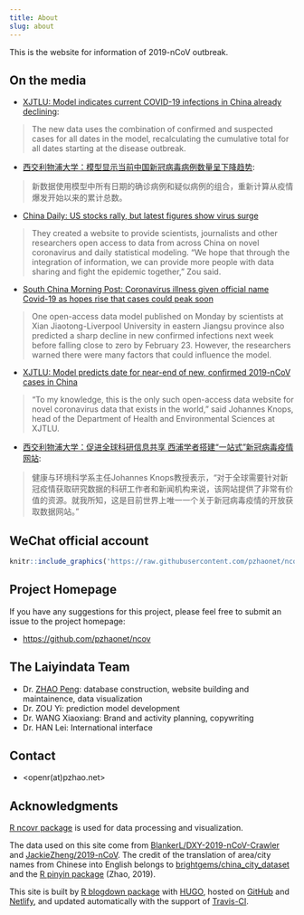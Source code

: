 ```yaml
---
title: About
slug: about
---
```


This is the website for information of 2019-nCoV outbreak.

## On the media


- [XJTLU: Model indicates current COVID-19 infections in China already declining](https://www.xjtlu.edu.cn/en/news/2020/02/model-indicates-current-covid-19-infections-in-china-already-declining):

> The new data uses the combination of confirmed and suspected cases for all dates in the model, recalculating the cumulative total for all dates starting at the disease outbreak.

- [西交利物浦大学：模型显示当前中国新冠病毒病例数量呈下降趋势](https://www.xjtlu.edu.cn/zh/news/2020/02/yiqingchengxiajiangqushi):

> 新数据使用模型中所有日期的确诊病例和疑似病例的组合，重新计算从疫情爆发开始以来的累计总数。

- [China Daily: US stocks rally, but latest figures show virus surge](https://www.chinadaily.com.cn/a/202002/13/WS5e457070a310128217277670.html)

> They created a website to provide scientists, journalists and other researchers open access to data from across China on novel coronavirus and daily statistical modeling. "We hope that through the integration of information, we can provide more people with data sharing and fight the epidemic together," Zou said. 

- [South China Morning Post: Coronavirus illness given official name Covid-19 as hopes rise that cases could peak soon](https://www.scmp.com/news/china/society/article/3050090/deadly-coronavirus-renamed-covid-19-hopes-rise-disease-will-peak)

> One open-access data model published on Monday by scientists at Xian Jiaotong-Liverpool University in eastern Jiangsu province also predicted a sharp decline in new confirmed infections next week before falling close to zero by February 23. However, the researchers warned there were many factors that could influence the model.

- [XJTLU: Model predicts date for near-end of new, confirmed 2019-nCoV cases in China](https://www.xjtlu.edu.cn/en/news/2020/02/model-predicts-date-for-near-end-of-new-confirmed-2019-ncov-cases?_ga=2.186199017.1547123512.1581421183-425644583.1571043854)

> “To my knowledge, this is the only such open-access data website for novel coronavirus data that exists in the world,” said Johannes Knops, head of the Department of Health and Environmental Sciences at XJTLU.

- [西交利物浦大学：促进全球科研信息共享 西浦学者搭建“一站式”新冠病毒疫情网站](https://www.xjtlu.edu.cn/zh/news/2020/02/xinguanbingduxinxiwangzhan):

> 健康与环境科学系主任Johannes Knops教授表示，“对于全球需要针对新冠疫情获取研究数据的科研工作者和新闻机构来说，该网站提供了非常有价值的资源。就我所知，这是目前世界上唯一一个关于新冠病毒疫情的开放获取数据网站。”

## WeChat official account

```r
knitr::include_graphics('https://raw.githubusercontent.com/pzhaonet/ncov/master/static/wechat.jpg')
```

## Project Homepage

If you have any suggestions for this project, please feel free to submit an issue to the project homepage:

- <https://github.com/pzhaonet/ncov>

## The Laiyindata Team

- Dr. [ZHAO Peng](https://pzhaonet.github.io/xuer/): database construction, website building and maintainence, data visualization
- Dr. ZOU Yi: prediction model development
- Dr. WANG Xiaoxiang: Brand and activity planning, copywriting
- Dr. HAN Lei: International interface

## Contact

- <openr(at)pzhao.net>


## Acknowledgments

[R ncovr package](https://github.com/pzhaonet/ncovr) is used for data processing and visualization.

The data used on this site come from [BlankerL/DXY-2019-nCoV-Crawler](https://github.com/BlankerL/DXY-2019-nCoV-Crawler) and [JackieZheng/2019-nCoV](https://github.com/JackieZheng/2019-nCoV). The credit of the translation of area/city names from Chinese into English belongs to [brightgems/china_city_dataset](https://github.com/brightgems/china_city_dataset) and the [R pinyin package](https://CRAN.R-project.org/package=pinyin) (Zhao, 2019).

This site is built by [R blogdown package](https://bookdown.org/yihui/blogdown/) with [HUGO](https://gohugo.io/), hosted on [GitHub](http://github.com/) and [Netlify](https://www.netlify.com/), and updated automatically with the support of [Travis-CI](https://travis-ci.org/).
